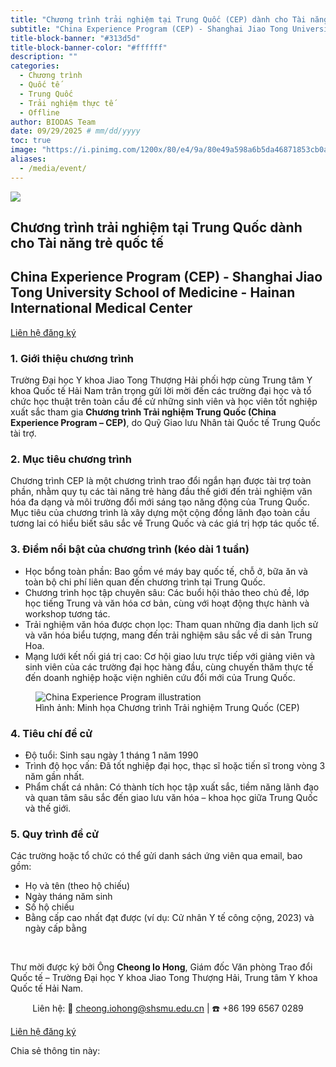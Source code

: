 ```yaml
---
title: "Chương trình trải nghiệm tại Trung Quốc (CEP) dành cho Tài năng trẻ quốc tế"
subtitle: "China Experience Program (CEP) - Shanghai Jiao Tong University School of Medicine - Hainan International Medical Center"
title-block-banner: "#313d5d"
title-block-banner-color: "#ffffff"
description: ""
categories:
  - Chương trình
  - Quốc tế
  - Trung Quốc
  - Trải nghiệm thực tế
  - Offline
author: BIODAS Team
date: 09/29/2025 # mm/dd/yyyy
toc: true
image: "https://i.pinimg.com/1200x/80/e4/9a/80e49a598a6b5da46871853cb0aecf58.jpg"
aliases: 
  - /media/event/
---
```


![](https://i.pinimg.com/1200x/e0/6a/2e/e06a2e8cfd4974e481e6e9d58f6aab61.jpg){fig-align="center" class="img-cover"}



```{=html}
<!-- Gắn file CSS -->
<link rel="stylesheet" href="section-event-template.css">

<!-- Font Awesome CDN (hiển thị icon mạng xã hội) -->
<link rel="stylesheet" href="https://cdnjs.cloudflare.com/ajax/libs/font-awesome/6.5.0/css/all.min.css">

<section class="section-event-template">
  <div class="event-hero">
    <div class="light-beam"></div>

    <!-- PARTICLES -->
    <div class="particle-container">
      <div class="particle"></div><div class="particle"></div><div class="particle"></div>
      <div class="particle"></div><div class="particle"></div><div class="particle"></div>
      <div class="particle"></div><div class="particle"></div>
    </div>

    <div class="overlay"></div>
    <div class="hero-content">
      <h1 class="hero-title shimmer">Chương trình trải nghiệm tại Trung Quốc dành cho Tài năng trẻ quốc tế</h1>
      <h2 class="hero-subtitle">
        China Experience Program (CEP) - Shanghai Jiao Tong University School of Medicine - Hainan International Medical Center
      </h2>
      <a href="mailto:cheong.iohong@shsmu.edu.cn" class="btn-register">
        Liên hệ đăng ký
      </a>
    </div>
  </div>

  <div class="event-body">
    <h3>1. Giới thiệu chương trình</h3>
    <p>
      Trường Đại học Y khoa Jiao Tong Thượng Hải phối hợp cùng Trung tâm Y khoa Quốc tế Hải Nam trân trọng gửi lời mời đến các trường đại học và tổ chức học thuật trên toàn cầu đề cử những sinh viên và học viên tốt nghiệp xuất sắc tham gia 
      <strong>Chương trình Trải nghiệm Trung Quốc (China Experience Program – CEP)</strong>, do Quỹ Giao lưu Nhân tài Quốc tế Trung Quốc tài trợ.
    </p>

    <h3>2. Mục tiêu chương trình</h3>
    <p>
      Chương trình CEP là một chương trình trao đổi ngắn hạn được tài trợ toàn phần, nhằm quy tụ các tài năng trẻ hàng đầu thế giới đến trải nghiệm văn hóa đa dạng và môi trường đổi mới sáng tạo năng động của Trung Quốc. 
      Mục tiêu của chương trình là xây dựng một cộng đồng lãnh đạo toàn cầu tương lai có hiểu biết sâu sắc về Trung Quốc và các giá trị hợp tác quốc tế.
    </p>

    <h3>3. Điểm nổi bật của chương trình (kéo dài 1 tuần)</h3>
    <!-- CALL OUT: Điểm nổi bật -->
    <div class="event-callout">
      <ul>
        <li>Học bổng toàn phần: Bao gồm vé máy bay quốc tế, chỗ ở, bữa ăn và toàn bộ chi phí liên quan đến chương trình tại Trung Quốc.</li>
        <li>Chương trình học tập chuyên sâu: Các buổi hội thảo theo chủ đề, lớp học tiếng Trung và văn hóa cơ bản, cùng với hoạt động thực hành và workshop tương tác.</li>
        <li>Trải nghiệm văn hóa được chọn lọc: Tham quan những địa danh lịch sử và văn hóa biểu tượng, mang đến trải nghiệm sâu sắc về di sản Trung Hoa.</li>
        <li>Mạng lưới kết nối giá trị cao: Cơ hội giao lưu trực tiếp với giảng viên và sinh viên của các trường đại học hàng đầu, cùng chuyến thăm thực tế đến doanh nghiệp hoặc viện nghiên cứu đổi mới của Trung Quốc.</li>
      </ul>
    </div>

    <figure>
      <div class="img-wrap">
        <img src="https://i.pinimg.com/1200x/f1/99/5c/f1995cadbd70bd80a3d0c3bd35210bbe.jpg" class="img" alt="China Experience Program illustration" />
      </div>
      <figcaption>
        Hình ảnh: Minh họa Chương trình Trải nghiệm Trung Quốc (CEP)
      </figcaption>
    </figure>

    <h3>4. Tiêu chí đề cử</h3>
    <!-- CALL OUT: Tiêu chí đề cử -->
    <div class="event-callout">
      <ul>
        <li>Độ tuổi: Sinh sau ngày 1 tháng 1 năm 1990</li>
        <li>Trình độ học vấn: Đã tốt nghiệp đại học, thạc sĩ hoặc tiến sĩ trong vòng 3 năm gần nhất.</li>
        <li>Phẩm chất cá nhân: Có thành tích học tập xuất sắc, tiềm năng lãnh đạo và quan tâm sâu sắc đến giao lưu văn hóa – khoa học giữa Trung Quốc và thế giới.</li>
      </ul>
    </div>

    <h3>5. Quy trình đề cử</h3>
    <p>Các trường hoặc tổ chức có thể gửi danh sách ứng viên qua email, bao gồm:</p>
    <!-- CALL OUT: Quy trình đề cử -->
    <div class="event-callout">
      <ul>
        <li>Họ và tên (theo hộ chiếu)</li>
        <li>Ngày tháng năm sinh</li>
        <li>Số hộ chiếu</li>
        <li>Bằng cấp cao nhất đạt được (ví dụ: Cử nhân Y tế công cộng, 2023) và ngày cấp bằng</li>
      </ul>
    </div>
    <br>

    <p>
      Thư mời được ký bởi Ông <strong>Cheong Io Hong</strong>, Giám đốc Văn phòng Trao đổi Quốc tế – Trường Đại học Y khoa Jiao Tong Thượng Hải, Trung tâm Y khoa Quốc tế Hải Nam.
    </p>

    <p>
      <center>Liên hệ: 📧 <a href="mailto:cheong.iohong@shsmu.edu.cn">cheong.iohong@shsmu.edu.cn</a> | ☎️ +86 199 6567 0289</center>
    </p>

    <div class="btn-wrap">
      <a href="mailto:cheong.iohong@shsmu.edu.cn" class="btn-register">
        Liên hệ đăng ký
      </a>
    </div>

    <!-- SOCIAL SHARE -->
    <div class="social-section">
      <p class="share-note">Chia sẻ thông tin này:</p>
      <div class="social-share">
        <a href="https://www.facebook.com/sharer/sharer.php?u=https://www.biodas.net/media/event/250929-cep.html" class="fb" title="Chia sẻ trên Facebook"><i class="fab fa-facebook-f"></i></a>
        <a href="https://twitter.com/intent/tweet?status=https://www.biodas.net/media/event/250929-cep.html" class="x" title="Chia sẻ trên X / Twitter"><i class="fab fa-x-twitter"></i></a>
        <a href="https://www.linkedin.com/shareArticle?mini=true&url=https://biodas.net/media/event/250929-cep.html" class="in" title="Chia sẻ trên LinkedIn"><i class="fab fa-linkedin-in"></i></a>
      </div>
    </div>
  </div>
</section>


```

